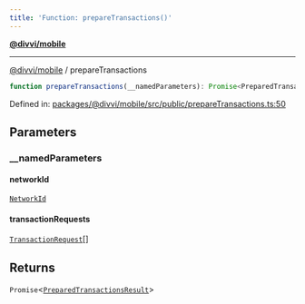 ```yaml
---
title: 'Function: prepareTransactions()'
---
```

[**@divvi/mobile**](../README)

---

[@divvi/mobile](../README) / prepareTransactions
```ts
function prepareTransactions(__namedParameters): Promise<PreparedTransactionsResult>
```

Defined in: [packages/@divvi/mobile/src/public/prepareTransactions.ts:50](https://github.com/divvi-xyz/divvi-mobile/blob/main/packages/@divvi/mobile/src/public/prepareTransactions.ts#L50)

## Parameters

### \_\_namedParameters

#### networkId

[`NetworkId`](../type-aliases/NetworkId)

#### transactionRequests

[`TransactionRequest`](../type-aliases/TransactionRequest)[]

## Returns

`Promise`\<[`PreparedTransactionsResult`](../type-aliases/PreparedTransactionsResult)\>
